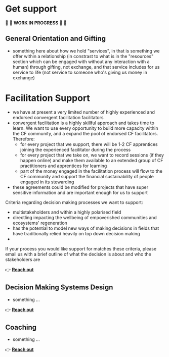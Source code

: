 # Get support

:construction: :seedling: **WORK IN PROGRESS**  :seedling: :construction:


## General Orientation and Gifting

- something here about how we hold "services", in that is something we offer within a relationship (in constrast to what is in the "resources" section which can be engaged with without any interaction with a human) through gifting, not exchange, and that service includes for us service to life (not service to someone who's giving us money in exchange)

# Facilitation Support

- we have at present a very limited number of highly experienced and endorsed convergent facilitation facilitators
- convergent facilitation is a highly skillful approach and takes time to learn. We want to use every opportunity to build more capacity within the CF community, and a expand the pool of endorsed CF facilitators. Therefore:
    - for every project that we support, there will be 1-2 CF apprentices joining the experienced facilitator during the process
    - for every project that we take on, we want to record sessions (if they happen online) and make them available to an extended group of CF practitioners and apprentices for learning
    - part of the money engaged in the facilitation process will flow to the CF community and support the financial sustainability of people engaged in its stewarding
 - these agreements could be modified for projects that have super sensitive information and are important enough for us to support

Criteria regarding decision making processes we want to support:
- multistakeholders and within a highly polarised field
- directling impacting the wellbeing of empoverished communities and ecosystems' regeneration
- has the potential to model new ways of making decisions in fields that have traditionally relied heavily on top down decision making
- 

If your process you would like support for matches these criteria, please email us with a brief outline of what the decision is about and who the stakeholders are

:point_right: **[Reach out](/contact#reach-out)**

## Decision Making Systems Design

- something ... 

:point_right: **[Reach out](/contact#reach-out)**

## Coaching 

- something ...

:point_right: **[Reach out](/contact#reach-out)**
